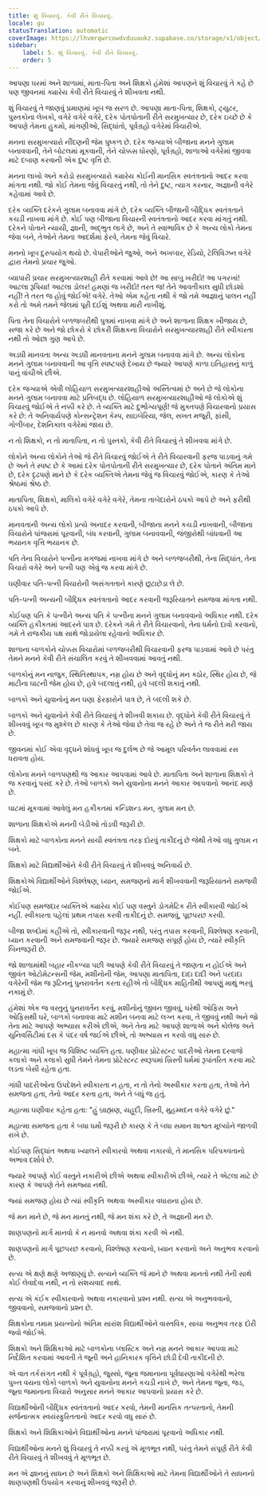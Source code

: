 ```yaml
---
title: શું વિચારવું. કેવી રીતે વિચારવું.
locale: gu
statusTranslation: automatic
coverImage: https://lhvmrqwrcowdvduuaukz.supabase.co/storage/v1/object/public/strapi-uploads/small_cover-educacion-fundamental.webp-2d51a7828a2b1309555be27f7e2a61a0.webp
sidebar:
    label: 5. શું વિચારવું. કેવી રીતે વિચારવું.
    order: 5
---
```

આપણા ઘરમાં અને શાળામાં, માતા-પિતા અને શિક્ષકો હંમેશાં આપણને શું વિચારવું તે કહે છે પણ જીવનમાં ક્યારેય કેવી રીતે વિચારવું તે શીખવતા નથી.

શું વિચારવું તે જાણવું પ્રમાણમાં ખૂબ જ સરળ છે. આપણા માતા-પિતા, શિક્ષકો, ટ્યુટર, પુસ્તકોના લેખકો, વગેરે વગેરે વગેરે, દરેક પોતપોતાની રીતે સરમુખત્યાર છે, દરેક ઇચ્છે છે કે આપણે તેમના હુકમો, માંગણીઓ, સિદ્ધાંતો, પૂર્વગ્રહો વગેરેમાં વિચારીએ.

મનના સરમુખત્યારો નીંદણની જેમ પુષ્કળ છે. દરેક જગ્યાએ બીજાના મનને ગુલામ બનાવવાની, તેને બોટલમાં મૂકવાની, તેને ચોક્કસ ધોરણો, પૂર્વગ્રહો, શાળાઓ વગેરેમાં જીવવા માટે દબાણ કરવાની એક દુષ્ટ વૃત્તિ છે.

મનના લાખો અને કરોડો સરમુખત્યારો ક્યારેય કોઈની માનસિક સ્વતંત્રતાનો આદર કરવા માંગતા નથી. જો કોઈ તેમના જેવું વિચારતું નથી, તો તેને દુષ્ટ, ત્યાગ કરનાર, અજ્ઞાની વગેરે કહેવામાં આવે છે.

દરેક વ્યક્તિ દરેકને ગુલામ બનાવવા માંગે છે, દરેક વ્યક્તિ બીજાની બૌદ્ધિક સ્વતંત્રતાને કચડી નાખવા માંગે છે. કોઈ પણ બીજાના વિચારની સ્વતંત્રતાનો આદર કરવા માંગતું નથી. દરેકને પોતાને ન્યાયી, જ્ઞાની, અદ્ભુત લાગે છે, અને તે સ્વાભાવિક છે કે અન્ય લોકો તેમના જેવા બને, તેઓને તેમના આદર્શમાં ફેરવે, તેમના જેવું વિચારે.

મનનો ખૂબ દુરુપયોગ થયો છે. વેપારીઓને જુઓ, અને અખબાર, રેડિયો, ટેલિવિઝન વગેરે દ્વારા તેમનો પ્રચાર જુઓ.

વ્યાપારી પ્રચાર સરમુખત્યારશાહી રીતે કરવામાં આવે છે! આ સાબુ ​​ખરીદો! આ પગરખાં! આટલા રૂપિયા! આટલા ડોલર! હમણાં જ ખરીદો! તરત જ! તેને આવતીકાલ સુધી છોડશો નહીં! તે તરત જ હોવું જોઈએ! વગેરે. તેઓ એમ કહેતા નથી કે જો તમે આજ્ઞાનું પાલન નહીં કરો તો અમે તમને જેલમાં પૂરી દઈશું અથવા મારી નાખીશું.

પિતા તેના વિચારોને બળજબરીથી પુત્રમાં નાખવા માંગે છે અને શાળાના શિક્ષક ખીજાય છે, સજા કરે છે અને જો છોકરો કે છોકરી શિક્ષકના વિચારોને સરમુખત્યારશાહી રીતે સ્વીકારતા નથી તો ઓછા ગુણ આપે છે.

અડધી માનવતા અન્ય અડધી માનવતાના મનને ગુલામ બનાવવા માંગે છે. અન્ય લોકોના મનને ગુલામ બનાવવાની આ વૃત્તિ સ્પષ્ટપણે દેખાય છે જ્યારે આપણે કાળા ઇતિહાસનું કાળું પાનું વાંચીએ છીએ.

દરેક જગ્યાએ એવી લોહિયાળ સરમુખત્યારશાહીઓ અસ્તિત્વમાં છે અને છે જે લોકોના મનને ગુલામ બનાવવા માટે પ્રતિબદ્ધ છે. લોહિયાળ સરમુખત્યારશાહીઓ જે લોકોએ શું વિચારવું જોઈએ તે નક્કી કરે છે. તે વ્યક્તિ માટે દુર્ભાગ્યપૂર્ણ! જે મુક્તપણે વિચારવાનો પ્રયાસ કરે છે: તે અનિવાર્યપણે કોન્સન્ટ્રેશન કેમ્પ, સાઇબેરિયા, જેલ, સખત મજૂરી, ફાંસી, ગોળીબાર, દેશનિકાલ વગેરેમાં જાય છે.

ન તો શિક્ષકો, ન તો માતાપિતા, ન તો પુસ્તકો, કેવી રીતે વિચારવું તે શીખવવા માંગે છે.

લોકોને અન્ય લોકોને તેઓ જે રીતે વિચારવું જોઈએ તે રીતે વિચારવાની ફરજ પાડવાનું ગમે છે અને તે સ્પષ્ટ છે કે આમાં દરેક પોતપોતાની રીતે સરમુખત્યાર છે, દરેક પોતાને અંતિમ માને છે, દરેક દૃઢપણે માને છે કે દરેક વ્યક્તિએ તેમના જેવું જ વિચારવું જોઈએ, કારણ કે તેઓ શ્રેષ્ઠમાં શ્રેષ્ઠ છે.

માતાપિતા, શિક્ષકો, માલિકો વગેરે વગેરે વગેરે, તેમના તાબેદારોને ઠપકો આપે છે અને ફરીથી ઠપકો આપે છે.

માનવતાની અન્ય લોકો પ્રત્યે અનાદર કરવાની, બીજાના મનને કચડી નાખવાની, બીજાના વિચારોને પાંજરામાં પૂરવાની, બંધ કરવાની, ગુલામ બનાવવાની, જંજીરોથી બાંધવાની આ ભયાનક વૃત્તિ ભયાનક છે.

પતિ તેના વિચારોને પત્નીના મગજમાં નાખવા માંગે છે અને બળજબરીથી, તેના સિદ્ધાંત, તેના વિચારો વગેરે અને પત્ની પણ એવું જ કરવા માંગે છે.

ઘણીવાર પતિ-પત્ની વિચારોની અસંગતતાને કારણે છૂટાછેડા લે છે.

પતિ-પત્ની અન્યની બૌદ્ધિક સ્વતંત્રતાનો આદર કરવાની જરૂરિયાતને સમજવા માંગતા નથી.

કોઈપણ પતિ કે પત્નીને અન્ય પતિ કે પત્નીના મનને ગુલામ બનાવવાનો અધિકાર નથી. દરેક વ્યક્તિ હકીકતમાં આદરને પાત્ર છે. દરેકને ગમે તે રીતે વિચારવાનો, તેના ધર્મનો દાવો કરવાનો, ગમે તે રાજકીય પક્ષ સાથે જોડાયેલા રહેવાનો અધિકાર છે.

શાળાના બાળકોને ચોક્કસ વિચારોમાં બળજબરીથી વિચારવાની ફરજ પાડવામાં આવે છે પરંતુ તેમને મનને કેવી રીતે સંચાલિત કરવું તે શીખવવામાં આવતું નથી.

બાળકોનું મન નાજુક, સ્થિતિસ્થાપક, નમ્ર હોય છે અને વૃદ્ધોનું મન કઠોર, સ્થિર હોય છે, જે માટીના ઘાટની જેમ હોય છે, હવે બદલાતું નથી, હવે બદલી શકાતું નથી.

બાળકો અને યુવાનોનું મન ઘણા ફેરફારોને પાત્ર છે, તે બદલી શકે છે.

બાળકો અને યુવાનોને કેવી રીતે વિચારવું તે શીખવી શકાય છે. વૃદ્ધોને કેવી રીતે વિચારવું તે શીખવવું ખૂબ જ મુશ્કેલ છે કારણ કે તેઓ જેવા છે તેવા જ રહે છે અને તે જ રીતે મરી જાય છે.

જીવનમાં કોઈ એવા વૃદ્ધને શોધવું ખૂબ જ દુર્લભ છે જે આમૂલ પરિવર્તન લાવવામાં રસ ધરાવતા હોય.

લોકોના મનને બાળપણથી જ આકાર આપવામાં આવે છે. માતાપિતા અને શાળાના શિક્ષકો તે જ કરવાનું પસંદ કરે છે. તેઓ બાળકો અને યુવાનોના મનને આકાર આપવાનો આનંદ માણે છે.

ઘાટમાં મૂકવામાં આવેલું મન હકીકતમાં કન્ડિશન્ડ મન, ગુલામ મન છે.

શાળાના શિક્ષકોએ મનની બેડીઓ તોડવી જરૂરી છે.

શિક્ષકો માટે બાળકોના મનને સાચી સ્વતંત્રતા તરફ દોરવું તાકીદનું છે જેથી તેઓ વધુ ગુલામ ન બને.

શિક્ષકો માટે વિદ્યાર્થીઓને કેવી રીતે વિચારવું તે શીખવવું અનિવાર્ય છે.

શિક્ષકોએ વિદ્યાર્થીઓને વિશ્લેષણ, ધ્યાન, સમજણનો માર્ગ શીખવવાની જરૂરિયાતને સમજવી જોઈએ.

કોઈપણ સમજદાર વ્યક્તિએ ક્યારેય કોઈ પણ વસ્તુને ડોગમેટિક રીતે સ્વીકારવી જોઈએ નહીં. સ્વીકારતા પહેલાં પ્રથમ તપાસ કરવી તાકીદનું છે. સમજવું, પૂછપરછ કરવી.

બીજા શબ્દોમાં કહીએ તો, સ્વીકારવાની જરૂર નથી, પરંતુ તપાસ કરવાની, વિશ્લેષણ કરવાની, ધ્યાન કરવાની અને સમજવાની જરૂર છે. જ્યારે સમજણ સંપૂર્ણ હોય છે, ત્યારે સ્વીકૃતિ બિનજરૂરી છે.

જો શાળામાંથી બહાર નીકળ્યા પછી આપણે કેવી રીતે વિચારવું તે જાણતા ન હોઈએ અને જીવંત ઓટોમેટન્સની જેમ, મશીનોની જેમ, આપણા માતાપિતા, દાદા દાદી અને પરદાદા વગેરેની જેમ જ રૂટિનનું પુનરાવર્તન કરતા રહીએ તો બૌદ્ધિક માહિતીથી આપણું માથું ભરવું નકામું છે.

હંમેશાં એક જ વસ્તુનું પુનરાવર્તન કરવું, મશીનોનું જીવન જીવવું, ઘરેથી ઓફિસ અને ઓફિસથી ઘરે, બાળકો બનાવવા માટે મશીન બનવા માટે લગ્ન કરવા, તે જીવવું નથી અને જો તેના માટે આપણે અભ્યાસ કરીએ છીએ, અને તેના માટે આપણે શાળાએ અને કોલેજ અને યુનિવર્સિટીમાં દસ કે પંદર વર્ષ જઈએ છીએ, તો અભ્યાસ ન કરવો વધુ સારું છે.

મહાત્મા ગાંધી ખૂબ જ વિશિષ્ટ વ્યક્તિ હતા. ઘણીવાર પ્રોટેસ્ટન્ટ પાદરીઓ તેમના દરવાજે કલાકો અને કલાકો સુધી તેમને તેમના પ્રોટેસ્ટન્ટ સ્વરૂપમાં ખ્રિસ્તી ધર્મમાં રૂપાંતરિત કરવા માટે લડતા બેસી રહેતા હતા.

ગાંધી પાદરીઓના ઉપદેશને સ્વીકારતા ન હતા, ન તો તેનો અસ્વીકાર કરતા હતા, તેઓ તેને સમજતા હતા, તેનો આદર કરતા હતા, અને તે બધું જ હતું.

મહાત્મા ઘણીવાર કહેતા હતા: "હું બ્રાહ્મણ, યહૂદી, ખ્રિસ્તી, મુહમ્મદન વગેરે વગેરે છું."

મહાત્મા સમજતા હતા કે બધા ધર્મો જરૂરી છે કારણ કે તે બધા સમાન શાશ્વત મૂલ્યોને જાળવી રાખે છે.

કોઈપણ સિદ્ધાંત અથવા ખ્યાલને સ્વીકારવો અથવા નકારવો, તે માનસિક પરિપક્વતાનો અભાવ દર્શાવે છે.

જ્યારે આપણે કોઈ વસ્તુને નકારીએ છીએ અથવા સ્વીકારીએ છીએ, ત્યારે તે એટલા માટે છે કારણ કે આપણે તેને સમજ્યા નથી.

જ્યાં સમજણ હોય છે ત્યાં સ્વીકૃતિ અથવા અસ્વીકાર વધારાના હોય છે.

જે મન માને છે, જે મન માનતું નથી, જે મન શંકા કરે છે, તે અજ્ઞાની મન છે.

શાણપણનો માર્ગ માનવો કે ન માનવો અથવા શંકા કરવી એ નથી.

શાણપણનો માર્ગ પૂછપરછ કરવાનો, વિશ્લેષણ કરવાનો, ધ્યાન કરવાનો અને અનુભવ કરવાનો છે.

સત્ય એ ક્ષણે ક્ષણે અજાણ્યું છે. સત્યને વ્યક્તિ જે માને છે અથવા માનતો નથી તેની સાથે કોઈ લેવાદેવા નથી, ન તો સંશયવાદ સાથે.

સત્ય એ કંઈક સ્વીકારવાનો અથવા નકારવાનો પ્રશ્ન નથી. સત્ય એ અનુભવવાનો, જીવવાનો, સમજવાનો પ્રશ્ન છે.

શિક્ષકોના તમામ પ્રયત્નોનો અંતિમ સારાંશ વિદ્યાર્થીઓને વાસ્તવિક, સાચા અનુભવ તરફ દોરી જવો જોઈએ.

શિક્ષકો અને શિક્ષિકાઓ માટે બાળકોના પ્લાસ્ટિક અને નમ્ર મનને આકાર આપવા માટે નિર્દેશિત કરવામાં આવતી તે જૂની અને હાનિકારક વૃત્તિને છોડી દેવી તાકીદની છે.

એ વાત તર્કસંગત નથી કે પૂર્વગ્રહો, જુસ્સો, જૂના જમાનાના પૂર્વધારણાઓ વગેરેથી ભરેલા પુખ્ત વયના લોકો બાળકો અને યુવાનોના મનને કચડી નાખે છે, અને તેમના જૂના, જડ, જૂના જમાનાના વિચારો અનુસાર મનને આકાર આપવાનો પ્રયાસ કરે છે.

વિદ્યાર્થીઓની બૌદ્ધિક સ્વતંત્રતાનો આદર કરવો, તેમની માનસિક તત્પરતાનો, તેમની સર્જનાત્મક સ્વયંસ્ફુરિતતાનો આદર કરવો વધુ સારું છે.

શિક્ષકો અને શિક્ષિકાઓને વિદ્યાર્થીઓના મનને પાંજરામાં પૂરવાનો અધિકાર નથી.

વિદ્યાર્થીઓના મનને શું વિચારવું તે નક્કી કરવું એ મૂળભૂત નથી, પરંતુ તેમને સંપૂર્ણ રીતે કેવી રીતે વિચારવું તે શીખવવું તે મૂળભૂત છે.

મન એ જ્ઞાનનું સાધન છે અને શિક્ષકો અને શિક્ષિકાઓ માટે તેમના વિદ્યાર્થીઓને તે સાધનનો શાણપણથી ઉપયોગ કરવાનું શીખવવું જરૂરી છે.

